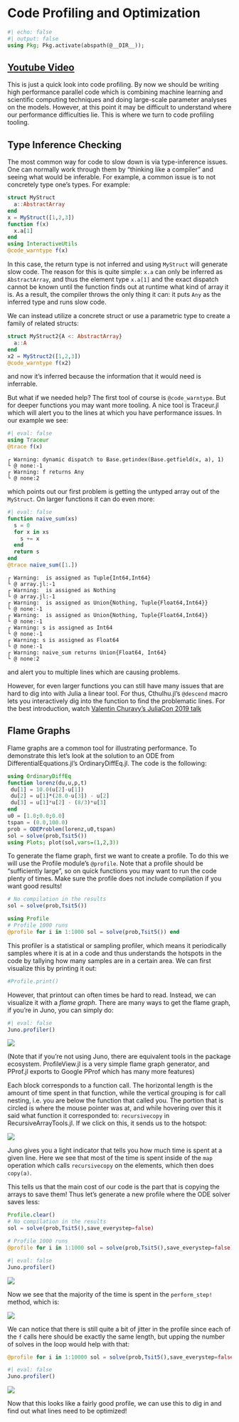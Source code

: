 # Code Profiling and Optimization

```{julia}
#| echo: false
#| output: false
using Pkg; Pkg.activate(abspath(@__DIR__));
```

## [Youtube Video](https://youtu.be/h-xVBD2Pk9o)

This is just a quick look into code profiling. By now we should be writing
high performance parallel code which is combining machine learning and
scientific computing techniques and doing large-scale parameter analyses on
the models. However, at this point it may be difficult to understand where
our performance difficulties lie. This is where we turn to code profiling tooling.

## Type Inference Checking

The most common way for code to slow down is via type-inference issues. One
can normally work through them by "thinking like a compiler" and seeing what
would be inferable. For example, a common issue is to not concretely type one's
types. For example:

```{julia}
struct MyStruct
  a::AbstractArray
end
x = MyStruct([1,2,3])
function f(x)
  x.a[1]
end
using InteractiveUtils
@code_warntype f(x)
```

In this case, the return type is not inferred and using `MyStruct` will generate
slow code. The reason for this is quite simple: `x.a` can only be inferred as
`AbstractArray`, and thus the element type `x.a[1]` and the exact dispatch
cannot be known until the function finds out at runtime what kind of array it is.
As a result, the compiler throws the only thing it can: it puts `Any` as the
inferred type and runs slow code.

We can instead utilize a concrete struct or use a parametric type to create a
family of related structs:

```{julia}
struct MyStruct2{A <: AbstractArray}
  a::A
end
x2 = MyStruct2([1,2,3])
@code_warntype f(x2)
```

and now it's inferred because the information that it would need is inferrable.

But what if we needed help? The first tool of course is `@code_warntype`. But
for deeper functions you may want more tooling. A nice tool is Traceur.jl which
will alert you to the lines at which you have performance issues. In our example
we see:

```{julia}
#| eval: false
using Traceur
@trace f(x)
```

```
┌ Warning: dynamic dispatch to Base.getindex(Base.getfield(x, a), 1)
└ @ none:-1
┌ Warning: f returns Any
└ @ none:2
```

which points out our first problem is getting the untyped array out of the
`MyStruct`. On larger functions it can do even more:

```{julia}
#| eval: false
function naive_sum(xs)
  s = 0
  for x in xs
    s += x
  end
  return s
end
@trace naive_sum([1.])
```

```
┌ Warning:  is assigned as Tuple{Int64,Int64}
└ @ array.jl:-1
┌ Warning:  is assigned as Nothing
└ @ array.jl:-1
┌ Warning:  is assigned as Union{Nothing, Tuple{Float64,Int64}}
└ @ none:-1
┌ Warning:  is assigned as Union{Nothing, Tuple{Float64,Int64}}
└ @ none:-1
┌ Warning: s is assigned as Int64
└ @ none:-1
┌ Warning: s is assigned as Float64
└ @ none:-1
┌ Warning: naive_sum returns Union{Float64, Int64}
└ @ none:2
```

and alert you to multiple lines which are causing problems.

However, for even larger functions you can still have many issues that are hard
to dig into with Julia a linear tool. For thus, Cthulhu.jl's `@descend` macro
lets you interactively dig into the function to find the problematic lines.
For the best introduction, watch
[Valentin Churavy's JuliaCon 2019 talk](https://www.youtube.com/watch?v=qf9oA09wxXY)

## Flame Graphs

Flame graphs are a common tool for illustrating performance. To demonstrate this
let's look at the solution to an ODE from DifferentialEquations.jl's
OrdinaryDiffEq.jl. The code is the following:

```{julia}
using OrdinaryDiffEq
function lorenz(du,u,p,t)
 du[1] = 10.0(u[2]-u[1])
 du[2] = u[1]*(28.0-u[3]) - u[2]
 du[3] = u[1]*u[2] - (8/3)*u[3]
end
u0 = [1.0;0.0;0.0]
tspan = (0.0,100.0)
prob = ODEProblem(lorenz,u0,tspan)
sol = solve(prob,Tsit5())
using Plots; plot(sol,vars=(1,2,3))
```

To generate the flame graph, first we want to create a profile. To do this
we will use the Profile module's `@profile`. Note that a profile should be
"sufficiently large", so on quick functions you may want to run the code
plenty of times. Make sure the profile does not include compilation if you
want good results!

```{julia}
# No compilation in the results
sol = solve(prob,Tsit5())

using Profile
# Profile 1000 runs
@profile for i in 1:1000 sol = solve(prob,Tsit5()) end
```

This profiler is a statistical or sampling profiler, which means it periodically
samples where it is at in a code and thus understands the hotspots in the code
by tallying how many samples are in a certain area. We can first visualize this
by printing it out:

```{julia}
#Profile.print()
```

However, that printout can often times be hard to read. Instead, we can visualize
it with a *flame graph*. There are many ways to get the flame graph, if you're
in Juno, you can simply do:

```{julia}
#| eval: false
Juno.profiler()
```

![](https://user-images.githubusercontent.com/1814174/69931716-45633180-1496-11ea-888e-e7bcde939083.PNG)

(Note that if you're not using Juno, there are equivalent tools in the package
ecosystem. ProfileView.jl is a very simple flame graph generator, and PProf.jl
exports to Google PProf which has many more features)

Each block corresponds to a function call. The horizontal length is the amount
of time spent in that function, while the vertical grouping is for call nesting,
i.e. you are below the function that called you. The portion that is circled is
where the mouse pointer was at, and while hovering over this it said what
function it corresponded to: `recursivecopy` in RecursiveArrayTools.jl. If we
click on this, it sends us to the hotspot:

![](https://user-images.githubusercontent.com/1814174/69931830-ad197c80-1496-11ea-80bd-4c0f134d120f.PNG)

Juno gives you a light indicator that tells you how much time is spent at a
given line. Here we see that most of the time is spent inside of the `map`
operation which calls `recursivecopy` on the elements, which then does `copy(a)`.

This tells us that the main cost of our code is the part that is copying the
arrays to save them! Thus let's generate a new profile where the ODE solver
saves less:

```{julia}
Profile.clear()
# No compilation in the results
sol = solve(prob,Tsit5(),save_everystep=false)

# Profile 1000 runs
@profile for i in 1:1000 sol = solve(prob,Tsit5(),save_everystep=false) end
```

```{julia}
#| eval: false
Juno.profiler()
```

![](https://user-images.githubusercontent.com/1814174/69931923-08e40580-1497-11ea-9583-2d76af8316e4.PNG)

Now we see that the majority of the time is spent in the `perform_step!` method,
which is:

![](https://user-images.githubusercontent.com/1814174/69931943-2add8800-1497-11ea-94f8-b244dcac12f4.PNG)

We can notice that there is still quite a bit of jitter in the profile since
each of the `f` calls here should be exactly the same length, but upping the
number of solves in the loop would help with that:

```{julia}
@profile for i in 1:10000 sol = solve(prob,Tsit5(),save_everystep=false) end
```

```{julia}
#| eval: false
Juno.profiler()
```

![](https://user-images.githubusercontent.com/1814174/69932011-755f0480-1497-11ea-8839-ecc8f5d7c9fc.PNG)

Now that this looks like a fairly good profile, we can use this to dig in and
find out what lines need to be optimized!
